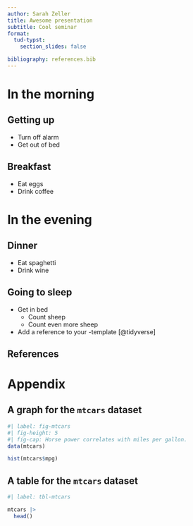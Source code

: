 ```yaml
---
author: Sarah Zeller
title: Awesome presentation
subtitle: Cool seminar
format: 
  tud-typst:
    section_slides: false

bibliography: references.bib
---
```


# In the morning

## Getting up

-   Turn off alarm
-   Get out of bed

## Breakfast

-   Eat eggs
-   Drink coffee

# In the evening

## Dinner

-   Eat spaghetti
-   Drink wine

## Going to sleep

-   Get in bed
    -   Count sheep
    -   Count even more sheep
-   Add a reference to your \LaTeX-template [@tidyverse]

## References {.allowframebreaks}

::: {#refs}
:::

# Appendix

## A graph for the `mtcars` dataset

```r
#| label: fig-mtcars
#| fig-height: 5
#| fig-cap: Horse power correlates with miles per gallon.
data(mtcars)

hist(mtcars$mpg)
```

## A table for the `mtcars` dataset

```r
#| label: tbl-mtcars

mtcars |> 
  head()
```
